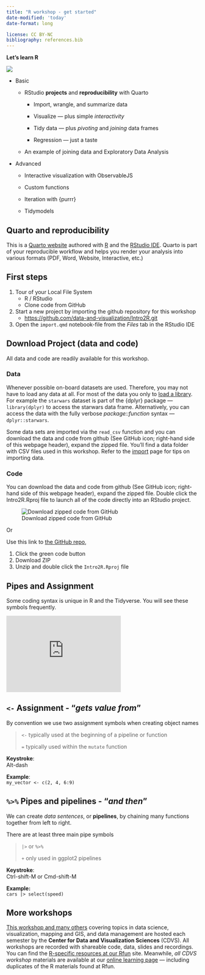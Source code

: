 ```yaml
---
title: "R workshop - get started"
date-modified: 'today'
date-format: long

license: CC BY-NC  
bibliography: references.bib
---
```


**Let's learn R**

::: column-margin
[![](images/DALL-E_2023-07-13_learn_R.png){fig-alt="Learn R"}](images/DALL-E_2023-07-13_learn_R.png)
:::

-   Basic

    -   RStudio **projects** and **reproducibility** with Quarto

        -   Import, wrangle, and summarize data

        -   Visualize --- plus simple *interactivity*

        -   Tidy data --- plus *pivoting* and *joining* data frames

        -   Regression --- just a taste

    -   An example of joining data and Exploratory Data Analysis

-   Advanced

    -   Interactive visualization with ObservableJS

    -   Custom functions

    -   Iteration with {purrr}

    -   Tidymodels

::: callout-tip
## Quarto and reproducibility

This is a [Quarto website](https://quarto.org/docs/websites "quarto website documentation") authored with [R](https://www.r-project.org/ "download R") and the [RStudio IDE](https://posit.co/products/open-source/rstudio/ "Download RStudio"). Quarto is part of your reproducible workflow and helps you render your analysis into various formats (PDF, Word, Website, Interactive, etc.)
:::

## First steps

1.  Tour of your Local File System
    -   R / RStudio
    -   Clone code from GitHub
2.  Start a new project by importing the github repository for this workshop
    -   <https://github.com/data-and-visualization/Intro2R.git>
3.  Open the `import.qmd` notebook-file from the *Files* tab in the RStudio IDE

## Download Project (data and code)

All data and code are readily available for this workshop.

### Data

Whenever possible on-board datasets are used. Therefore, you may not have to load any data at all. For most of the data you only to [load a library](packages.html#load-packages). For example the `starwars` dataset is part of the {dplyr} package --- `library(dplyr)` to access the starwars data frame. Alternatively, you can access the data with the fully verbose *package::function* syntax --- `dplyr::starwars`.

Some data sets are imported via the `read_csv` function and you can download the data and code from github (See GitHub icon; right-hand side of this webpage header), expand the zipped file. You'll find a data folder with CSV files used in this workshop. Refer to the [import](import.html) page for tips on importing data.

### Code

You can download the data and code from github (See GitHub icon; right-hand side of this webpage header), expand the zipped file. Double click the Intro2R.Rproj file to launch all of the code directly into an RStudio project.

::: column-margin
![Download zipped code from GitHub](images/github_download.jpg){fig-alt="download code"}
:::

Or

Use this link to [the GitHub repo](https://github.com/data-and-visualization/Intro2R.git "github code repo"),

1.  Click the green code button
2.  Download ZIP
3.  Unzip and double click the `Intro2R.Rproj` file

## Pipes and Assignment

Some coding syntax is unique in R and the Tidyverse. You will see these symbols frequently.

::: column-margin
```{=html}
<iframe width="300" height="200" src="https://www.youtube.com/embed/FK5UKBT-8iw" title="YouTube video player" frameborder="0" allow="accelerometer; autoplay; clipboard-write; encrypted-media; gyroscope; picture-in-picture; web-share" allowfullscreen></iframe>
```
:::

::: callout-note
## `<-` Assignment - "*gets value from*"

By convention we use two assignment symbols when creating object names

> `<-` typically used at the beginning of a pipeline or function
>
> `=` typically used within the `mutate` function

**Keystroke**:\
Alt-dash

**Example**:\
`my_vector <- c(2, 4, 6:9)`
:::

::: callout-note
## `%>%` Pipes and pipelines - "*and then*"

We can create *data sentences*, or **pipelines**, by chaining many functions together from left to right.

There are at least three main pipe symbols

> `|>` or `%>%`
>
> `+` only used in ggplot2 pipelines

**Keystroke**:\
Ctrl-shift-M or Cmd-shift-M

**Example:**\
`cars |> select(speed)`
:::

## More workshops

[This workshop and many others](https://library.duke.edu/data/workshops) covering topics in data science, visualization, mapping and GIS, and data management are hosted each semester by the **Center for Data and Visualization Sciences** (CDVS). All workshops are recorded with shareable code, data, slides and recordings. You can find the [R-specific resources at our Rfun](https://rfun.library.duke.edu) site. Meanwhile, *all CDVS workshop* materials are available at our [online learning page](https://library.duke.edu/data/workshops) --- including duplicates of the R materials found at Rfun.
